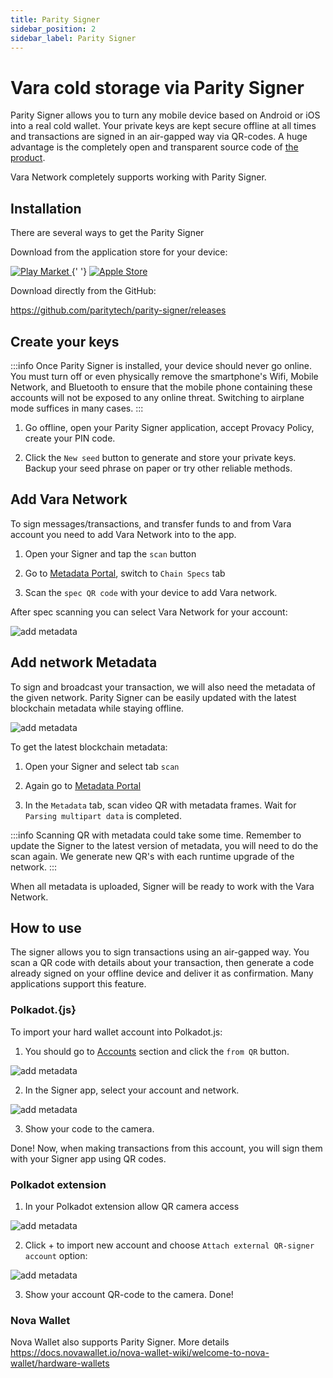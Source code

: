 ```yaml
---
title: Parity Signer
sidebar_position: 2
sidebar_label: Parity Signer
---
```



# Vara cold storage via Parity Signer

Parity Signer allows you to turn any mobile device based on Android or iOS into a real cold wallet. Your private keys are kept secure offline at all times and transactions are signed in an air-gapped way via QR-codes. A huge advantage is the completely open and transparent source code of [the product](https://github.com/paritytech/parity-signer).

Vara Network completely supports working with Parity Signer.

## Installation

There are several ways to get the Parity Signer

Download from the application store for your device:

<div align="left">
  <a href="https://play.google.com/store/apps/details?id=io.parity.signer">
    <img src={googleURL} alt="Play Market" />
  </a>{' '}
  <a href="https://itunes.apple.com/us/app/parity-signer/id1218174838">
    <img src={appleURL} alt="Apple Store" />
  </a>
</div>

Download directly from the GitHub:

https://github.com/paritytech/parity-signer/releases

## Create your keys

:::info
Once Parity Signer is installed, your device should never go online. You must turn off or even physically remove the smartphone's Wifi, Mobile Network, and Bluetooth to ensure that the mobile phone containing these accounts will not be exposed to any online threat. Switching to airplane mode suffices in many cases.
:::

1. Go offline, open your Parity Signer application, accept Provacy Policy, create your PIN code.

2. Click the `New seed` button to generate and store your private keys. Backup your seed phrase on paper or try other reliable methods.

## Add Vara Network

To sign messages/transactions, and transfer funds to and from Vara account you need to add Vara Network into to the app.

1. Open your Signer and tap the `scan` button

2. Go to [Metadata Portal](https://metadata.vara-network.io/#/vara), switch to `Chain Specs` tab

3. Scan the `spec QR code` with your device to add Vara network.

After spec scanning you can select Vara Network for your account:

![add metadata](./img/signer-acc0.png)

## Add network Metadata

To sign and broadcast your transaction, we will also need the metadata of the given network. Parity Signer can be easily updated with the latest blockchain metadata while staying offline.

![add metadata](./img/parity-signer-phone-4.png)

To get the latest blockchain metadata:

1. Open your Signer and select tab `scan`

2. Again go to [Metadata Portal](https://metadata.vara-network.io/#/vara)

3. In the `Metadata` tab, scan video QR with metadata frames. Wait for `Parsing multipart data` is completed.

:::info
Scanning QR with metadata could take some time. Remember to update the Signer to the latest version of metadata, you will need to do the scan again. We generate new QR's with each runtime upgrade of the network.
:::

When all metadata is uploaded, Signer will be ready to work with the Vara Network.

## How to use

The signer allows you to sign transactions using an air-gapped way. You scan a QR code with details about your transaction, then generate a code already signed on your offline device and deliver it as confirmation. Many applications support this feature.

### Polkadot.{js}

To import your hard wallet account into Polkadot.js:

1. You should go to [Accounts](https://polkadot.js.org/apps/#/accounts) section and click the `from QR` button.

![add metadata](./img/polkadtot-via-qr.png)

2. In the Signer app, select your account and network.

![add metadata](./img/signer-acc.png)

3. Show your code to the camera.

Done! Now, when making transactions from this account, you will sign them with your Signer app using QR codes.

### Polkadot extension

1. In your Polkadot extension allow QR camera access

![add metadata](./img/p-ext-1.png)

2. Click <keyboard>+</keyboard> to import new account and choose `Attach external QR-signer account` option:

![add metadata](./img/p-ext-2.png)

3. Show your account QR-code to the camera. Done!

### Nova Wallet

Nova Wallet also supports Parity Signer. More details https://docs.novawallet.io/nova-wallet-wiki/welcome-to-nova-wallet/hardware-wallets
